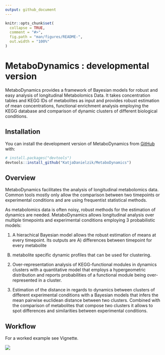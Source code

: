 ```yaml
---
output: github_document
---
```


<!-- README.md is generated from README.Rmd. Please edit that file -->

```r
knitr::opts_chunk$set(
  collapse = TRUE,
  comment = "#>",
  fig.path = "man/figures/README-",
  out.width = "100%"
)
```

# MetaboDynamics : developmental version

<!-- badges: start -->
<!-- badges: end -->

MetaboDynamics provides a framework of Bayesian models for robust and easy
analysis of longitudinal Metabolomics Data. It takes concentration tables and 
KEGG IDs of metabolites as input and provides robust estimation of mean 
concentrations, functional enrichment analysis employing the KEGG database and 
comparison of dynamic clusters of different biological conditions.

## Installation

You can install the development version of MetaboDynamics from [GitHub](https://github.com/) with:

``` r
# install.packages("devtools")
devtools::install_github("KatjaDanielzik/MetaboDynamics")
```

## Overview
MetaboDynamics facilitates the analysis of longitudinal metabolomics
data. Common tools mostly only allow the comparison between two timepoints or
experimental conditions and are using frequentist statistical methods. 

As metabolomics data is often noisy, robust methods for the estimation of 
dynamics are needed. 
MetaboDynamics allows longitudinal analysis over multiple timepoints and
experimental conditions employing 3 probabilistic models:

1) A hierachical Bayesian model allows the robust estimation of means at every
timepoint. Its outputs are A) differences between timepoint for every metabolite
B) metabolite specific dynamic profiles that can be used for clustering.

2) Over-representation analysis of KEGG-functional modules in dynamics clusters
with a quantitative model that employs a hypergeometric distribution and reports
probabilities of a functional module being over-represented in a cluster.

3) Estimation of the distance in regards to dynamics between clusters of different
experimental conditions with a Bayesian models that infers the mean pairwise
euclidean distance between two clusters. Combined with the comparison of metabolites
that compose two clusters it allows to spot differences and similarities between
experimental conditions. 


## Workflow

For a worked example see Vignette.

![](man/figures/README-MetaboDynamics_pitch.png)

